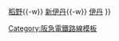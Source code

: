 {{鐵道路線 |
| 模板名稱 = 伊丹線
| 名稱 =<small>[[阪急電鐵]]</small> [[伊丹線]]
| 代表色 = #007ac4
| 背景顏色 = #FFFFFF
| 車站列表 = [[塚口站 (阪急)|塚口]]{{-w}} [[稻野站|稻野]]{{-w}} [[新伊丹站|新伊丹]]{{-w}} [[伊丹站 (阪急)|伊丹]]
}}<noinclude>
[[Category:阪急電鐵路線模板]]
</noinclude>